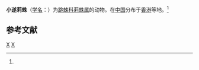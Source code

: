 {{Speciesbox
| taxon = Linus fimbriatus
| image = Portia.fimbriata.female.-.tanikawa.jpg
| binomial_authority = (Doleschall, 1859)<ref name='id14749'>{{cite web| url =http://www.bioinfo.cn/db05/BjdwSpecies.php?action=view&id=14749| title =小遂莉蛛| work =《中国动物物种编目数据库》| publisher =中国科学院微生物研究所| author =中国科学院动物研究所| accessdate =2009-04-28| deadurl =yes| archiveurl =https://web.archive.org/web/20160305023714/http://www.bioinfo.cn/db05/BjdwSpecies.php?action=view&id=14749| archivedate =2016-03-05}}</ref>
}}

'''小遂莉蛛'''（[[学名|学名]]：{{lang|la|''Linus fimbriatus''}}）为[[跳蛛科|跳蛛科]][[莉蛛属|莉蛛属]]的动物。在[[中国|中国]]分布于[[香港|香港]]等地。<ref name='id14749'/>

== 参考文献 ==
{{reflist}}

{{蜘蛛小作品}}

{{taxonbar}}
[[Category:_1859年描述的动物|X]]
[[Category:莉蛛属|X]]